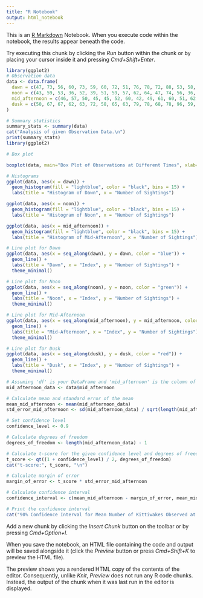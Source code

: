 ```yaml
---
title: "R Notebook"
output: html_notebook
---
```


This is an [R Markdown](http://rmarkdown.rstudio.com) Notebook. When you execute code within the notebook, the results appear beneath the code. 

Try executing this chunk by clicking the *Run* button within the chunk or by placing your cursor inside it and pressing *Cmd+Shift+Enter*. 

```r
library(ggplot2)
# Observation data
data <- data.frame(
  dawn = c(47, 73, 56, 60, 73, 59, 60, 72, 51, 76, 78, 72, 88, 53, 58, 83, 67, 78, 88, 50, 72, 69, 59, 72, 68, 89, 75, 76),
  noon = c(43, 59, 53, 36, 52, 39, 51, 59, 57, 62, 64, 47, 74, 56, 36, 59, 53, 58, 76, 32, 65, 70, 52, 73, 49, 56, 68, 68),
  mid_afternoon = c(46, 57, 50, 45, 45, 52, 60, 42, 49, 61, 60, 51, 62, 53, 38, 57, 50, 79, 75, 55, 54, 41, 53, 59, 51, 70, 57, 61),
  dusk = c(50, 67, 67, 62, 63, 72, 58, 65, 63, 79, 78, 68, 78, 96, 59, 80, 55, 100, 79, 71, 61, 79, 70, 72, 74, 72, 76, 92)
)

# Summary statistics
summary_stats <- summary(data)
cat("Analysis of given Observation Data.\n")
print(summary_stats)
library(ggplot2)

# Box plot

boxplot(data, main="Box Plot of Observations at Different Times", xlab="Time of Day", ylab="Number of Sightings")

# Histograms
ggplot(data, aes(x = dawn)) +
  geom_histogram(fill = "lightblue", color = "black", bins = 15) +
  labs(title = "Histogram of Dawn", x = "Number of Sightings")

ggplot(data, aes(x = noon)) +
  geom_histogram(fill = "lightblue", color = "black", bins = 15) +
  labs(title = "Histogram of Noon", x = "Number of Sightings")

ggplot(data, aes(x = mid_afternoon)) +
  geom_histogram(fill = "lightblue", color = "black", bins = 15) +
  labs(title = "Histogram of Mid-Afternoon", x = "Number of Sightings")


```


```r
# Line plot for Dawn
ggplot(data, aes(x = seq_along(dawn), y = dawn, color = "blue")) +
  geom_line() +
  labs(title = "Dawn", x = "Index", y = "Number of Sightings") +
  theme_minimal()

# Line plot for Noon
ggplot(data, aes(x = seq_along(noon), y = noon, color = "green")) +
  geom_line() +
  labs(title = "Noon", x = "Index", y = "Number of Sightings") +
  theme_minimal()

# Line plot for Mid-Afternoon
ggplot(data, aes(x = seq_along(mid_afternoon), y = mid_afternoon, color = "orange")) +
  geom_line() +
  labs(title = "Mid-Afternoon", x = "Index", y = "Number of Sightings") +
  theme_minimal()

# Line plot for Dusk
ggplot(data, aes(x = seq_along(dusk), y = dusk, color = "red")) +
  geom_line() +
  labs(title = "Dusk", x = "Index", y = "Number of Sightings") +
  theme_minimal()
```


```r
# Assuming 'df' is your DataFrame and 'mid_afternoon' is the column of interest
mid_afternoon_data <- data$mid_afternoon

# Calculate mean and standard error of the mean
mean_mid_afternoon <- mean(mid_afternoon_data)
std_error_mid_afternoon <- sd(mid_afternoon_data) / sqrt(length(mid_afternoon_data))

# Set confidence level
confidence_level <- 0.9

# Calculate degrees of freedom
degrees_of_freedom <- length(mid_afternoon_data) - 1

# Calculate t-score for the given confidence level and degrees of freedom
t_score <- qt((1 + confidence_level) / 2, degrees_of_freedom)
cat("t-score:", t_score, "\n")

# Calculate margin of error
margin_of_error <- t_score * std_error_mid_afternoon

# Calculate confidence interval
confidence_interval <- c(mean_mid_afternoon - margin_of_error, mean_mid_afternoon + margin_of_error)

# Print the confidence interval
cat("90% Confidence Interval for Mean Number of Kittiwakes Observed at Mid-Afternoon:", confidence_interval, "\n")

```

Add a new chunk by clicking the *Insert Chunk* button on the toolbar or by pressing *Cmd+Option+I*.

When you save the notebook, an HTML file containing the code and output will be saved alongside it (click the *Preview* button or press *Cmd+Shift+K* to preview the HTML file). 

The preview shows you a rendered HTML copy of the contents of the editor. Consequently, unlike *Knit*, *Preview* does not run any R code chunks. Instead, the output of the chunk when it was last run in the editor is displayed.

